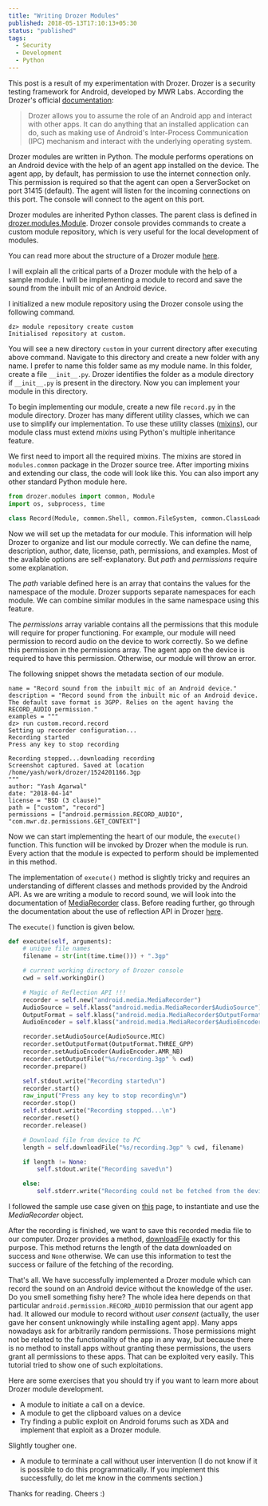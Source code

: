 ```yaml
---
title: "Writing Drozer Modules"
published: 2018-05-13T17:10:13+05:30
status: "published"
tags:
  - Security
  - Development
  - Python
---
```


This post is a result of my experimentation with Drozer. Drozer is a security
testing framework for Android, developed by MWR Labs. According the Drozer's
official
[documentation](https://labs.f-secure.com/assets/BlogFiles/mwri-drozer-user-guide-2015-03-23.pdf):

> Drozer allows you to assume the role of an Android app and interact with other
> apps. It can do anything that an installed application can do, such as making
> use of Android's Inter-Process Communication (IPC) mechanism and interact with
> the underlying operating system.

Drozer modules are written in Python. The module performs operations on an
Android device with the help of an agent app installed on the device. The agent
app, by default, has permission to use the internet connection only. This
permission is required so that the agent can open a ServerSocket on port 31415
(default). The agent will listen for the incoming connections on this port. The
console will connect to the agent on this port.

Drozer modules are inherited Python classes. The parent class is defined in
[drozer.modules.Module](https://github.com/FSecureLABS/drozer/blob/develop/src/drozer/modules/base.py).
Drozer console provides commands to create a custom module repository, which is
very useful for the local development of modules.

You can read more about the structure of a Drozer module
[here](https://github.com/FSecureLABS/drozer/wiki/Writing-a-Module).

I will explain all the critical parts of a Drozer module with the help of a
sample module. I will be implementing a module to record and save the sound from
the inbuilt mic of an Android device.

I initialized a new module repository using the Drozer console using the
following command.

```text
dz> module repository create custom
Initialised repository at custom.
```

You will see a new directory `custom` in your current directory after executing
above command. Navigate to this directory and create a new folder with any name.
I prefer to name this folder same as my module name. In this folder, create a
file `__init__.py`. Drozer identifies the folder as a module directory if
`__init__.py` is present in the directory. Now you can implement your module in
this directory.

To begin implementing our module, create a new file `record.py` in the module
directory. Drozer has many different utility classes, which we can use to
simplify our implementation. To use these utility classes
([mixins](https://github.com/FSecureLABS/drozer/wiki/Using-mixins)), our module
class must extend _mixins_ using Python's multiple inheritance feature.

We first need to import all the required mixins. The mixins are stored in
`modules.common` package in the Drozer source tree. After importing mixins and
extending our class, the code will look like this. You can also import any other
standard Python module here.

```python
from drozer.modules import common, Module
import os, subprocess, time

class Record(Module, common.Shell, common.FileSystem, common.ClassLoader):
```

Now we will set up the metadata for our module. This information will help
Drozer to organize and list our module correctly. We can define the name,
description, author, date, license, path, permissions, and examples. Most of the
available options are self-explanatory. But _path_ and _permissions_ require
some explanation.

The _path_ variable defined here is an array that contains the values for the
namespace of the module. Drozer supports separate namespaces for each module. We
can combine similar modules in the same namespace using this feature.

The _permissions_ array variable contains all the permissions that this module
will require for proper functioning. For example, our module will need
permission to record audio on the device to work correctly. So we define this
permission in the permissions array. The agent app on the device is required to
have this permission. Otherwise, our module will throw an error.

The following snippet shows the metadata section of our module.

```text
name = "Record sound from the inbuilt mic of an Android device."
description = "Record sound from the inbuilt mic of an Android device. The default save format is 3GPP. Relies on the agent having the RECORD_AUDIO permission."
examples = """
dz> run custom.record.record
Setting up recorder configuration...
Recording started
Press any key to stop recording

Recording stopped...downloading recording
Screenshot captured. Saved at location /home/yash/work/drozer/1524201166.3gp
"""
author: "Yash Agarwal"
date: "2018-04-14"
license = "BSD (3 clause)"
path = ["custom", "record"]
permissions = ["android.permission.RECORD_AUDIO", "com.mwr.dz.permissions.GET_CONTEXT"]
```

Now we can start implementing the heart of our module, the `execute()` function.
This function will be invoked by Drozer when the module is run. Every action
that the module is expected to perform should be implemented in this method.

The implementation of `execute()` method is slightly tricky and requires an
understanding of different classes and methods provided by the Android API. As
we are writing a module to record sound, we will look into the documentation of
[MediaRecorder](https://developer.android.com/guide/topics/media/mediarecorder.html)
class. Before reading further, go through the documentation about the use of
reflection API in Drozer
[here](https://github.com/FSecureLABS/drozer/wiki/Using-Reflection).

The `execute()` function is given below.

```python
def execute(self, arguments):
    # unique file names
    filename = str(int(time.time())) + ".3gp"

    # current working directory of Drozer console
    cwd = self.workingDir()

    # Magic of Reflection API !!!
    recorder = self.new("android.media.MediaRecorder")
    AudioSource = self.klass("android.media.MediaRecorder$AudioSource")
    OutputFormat = self.klass("android.media.MediaRecorder$OutputFormat")
    AudioEncoder = self.klass("android.media.MediaRecorder$AudioEncoder")

    recorder.setAudioSource(AudioSource.MIC)
    recorder.setOutputFormat(OutputFormat.THREE_GPP)
    recorder.setAudioEncoder(AudioEncoder.AMR_NB)
    recorder.setOutputFile("%s/recording.3gp" % cwd)
    recorder.prepare()

    self.stdout.write("Recording started\n")
    recorder.start()
    raw_input("Press any key to stop recording\n")
    recorder.stop()
    self.stdout.write("Recording stopped...\n")
    recorder.reset()
    recorder.release()

    # Download file from device to PC
    length = self.downloadFile("%s/recording.3gp" % cwd, filename)

    if length != None:
        self.stdout.write("Recording saved\n")

    else:
        self.stderr.write("Recording could not be fetched from the device.\n")
```

I followed the sample use case given on
[this](https://developer.android.com/reference/android/media/MediaRecorder.html)
page, to instantiate and use the _MediaRecorder_ object.

After the recording is finished, we want to save this recorded media file to our
computer. Drozer provides a method,
[downloadFile](https://github.com/FSecureLABS/drozer/blob/c92d74024c653b6dc7de3378a24e51d276ae2c62/src/drozer/modules/common/file_system.py)
exactly for this purpose. This method returns the length of the data downloaded
on success and `None` otherwise. We can use this information to test the success
or failure of the fetching of the recording.

That's all. We have successfully implemented a Drozer module which can record
the sound on an Android device without the knowledge of the user. Do you smell
something fishy here? The whole idea here depends on that particular
`android.permission.RECORD_AUDIO` permission that our agent app had. It allowed
our module to record without _user consent_ (actually, the user gave her consent
unknowingly while installing agent app). Many apps nowadays ask for arbitrarily
random permissions. Those permissions might not be related to the functionality
of the app in any way, but because there is no method to install apps without
granting these permissions, the users grant all permissions to these apps. That
can be exploited very easily. This tutorial tried to show one of such
exploitations.

Here are some exercises that you should try if you want to learn more about
Drozer module development.

- A module to initiate a call on a device.
- A module to get the clipboard values on a device
- Try finding a public exploit on Android forums such as XDA and implement that
  exploit as a Drozer module.

Slightly tougher one.

- A module to terminate a call without user intervention (I do not know if it is
  possible to do this programmatically. If you implement this successfully, do
  let me know in the comments section.)

Thanks for reading. Cheers :)
